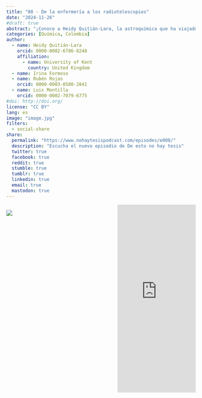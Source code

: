 ```yaml
---
title: "08 - De la enfermería a los radiotelescopios"
date: "2024-11-26"
#draft: true
abstract: "¡Conoce a Heidy Quitián-Lara, la astroquímica que ha viajado por el mundo y ha dejado su huella en cada rincón! Desde México hasta Inglaterra, su pasión por la astrofísica y la astroquímica comenzó en la Universidad, cuando se dio cuenta de que los elementos químicos se forman en las estrellas. ¡Qué revelación!"
categories: [Química, Colombia]
author: 
  - name: Heidy Quitián-Lara
    orcid: 0000-0002-6786-8248
    affiliation:
      - name: University of Kent
        country: United Kingdom
  - name: Irina Formoso
  - name: Rubén Rojas
    orcid: 0000-0003-0500-2841
  - name: Luis Montilla
    orcid: 0000-0002-7079-6775
#doi: http://doi.org/
license: "CC BY"
lang: es
image: "image.jpg"
filters:
  - social-share
share:
  permalink: "https://www.nohaytesispodcast.com/episodes/e008/"
  description: "Escucha el nuevo episodio de De esto no hay tesis"
  twitter: true
  facebook: true
  reddit: true
  stumble: true
  tumblr: true
  linkedin: true
  email: true
  mastodon: true
---
```


:::::::::::::: {.columns}

::: {.column width="45%"}
![](image.jpg)
:::
::: {.column width="10%"}
:::
::: {.column width="45%"}
<iframe src="https://castbox.fm/app/castbox/player/id4697760/id756817924?v=8.22.11&autoplay=0&hide_list=1" frameborder="0" width="100%" height="500"></iframe>
:::
:::::::::::::: 
